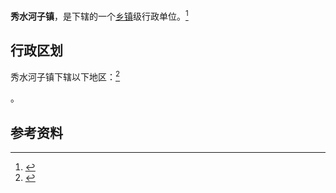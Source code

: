{{中国乡级行政区|21/01/24/103/000}}

'''秀水河子镇'''，是{{PRC admin/fullname|21/01/24/103/000|3}}下辖的一个[[乡镇|乡镇]]级行政单位。<ref>{{PRC admin/ref sgc|{{PRC admin/parent|21/01/24/103/000}}}}</ref>

== 行政区划 ==

秀水河子镇下辖以下地区：<ref>{{PRC admin/ref sgc|21/01/24/103/000}}</ref>

{{PRC admin/children|21/01/24/103/000}}。

== 参考资料 ==

{{reflist}}

{{行政区划小作品}}
{{PRC admin/navcat|21/01/24/103/000}}